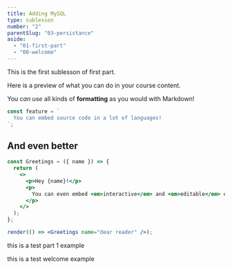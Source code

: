 ```yaml
---
title: Adding MySQL
type: sublesson
number: "2"
parentSlug: "03-persistance"
aside:
  - "01-first-part"
  - "00-welcome"
---
```


This is the first sublesson of first part.

Here is a preview of what you can do in your course content.

You _can use_ all kinds of **formatting** as you would with Markdown!

```jsx
const feature = `
  You can embed source code in a lot of languages!
`;
```

## And even better

```jsx live
const Greetings = ({ name }) => {
  return (
    <>
      <p>Hey {name}!</p>
      <p>
        You can even embed <em>interactive</em> and <em>editable</em> examples!
      </p>
    </>
  );
};

render(() => <Greetings name="dear reader" />);
```

this is a test <AsideLink slug="01-first-part">part 1</AsideLink> example

this is a test <AsideLink slug="00-welcome">welcome</AsideLink> example
